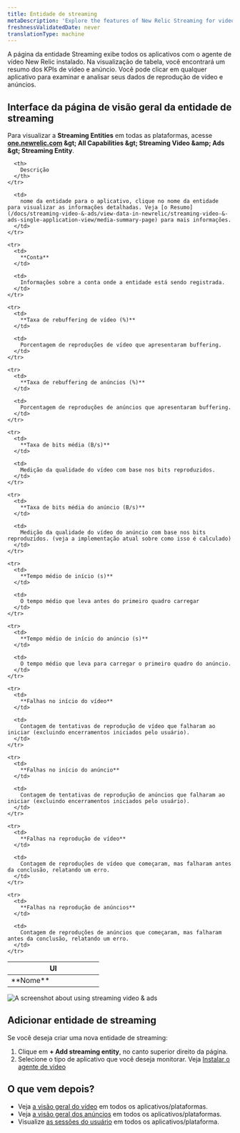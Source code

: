 ```yaml
---
title: Entidade de streaming
metaDescription: 'Explore the features of New Relic Streaming for video and ads, providing detailed insights into active entities.'
freshnessValidatedDate: never
translationType: machine
---
```


A página da entidade Streaming exibe todos os aplicativos com o agente de vídeo New Relic instalado. Na visualização de tabela, você encontrará um resumo dos KPIs de vídeo e anúncio. Você pode clicar em qualquer aplicativo para examinar e analisar seus dados de reprodução de vídeo e anúncios.

## Interface da página de visão geral da entidade de streaming

Para visualizar a **Streaming Entities** em todas as plataformas, acesse <DNT>**[one.newrelic.com](https://one.newrelic.com) &amp;gt; All Capabilities &amp;gt; Streaming Video &amp;amp; Ads &amp;gt; Streaming Entity**</DNT>.

<table>
  <thead>
    <tr>
      <th width="50%">
        UI
      </th>

      <th>
        Descrição
      </th>
    </tr>
  </thead>

  <tbody>
    <tr>
      <td>
        **Nome**
      </td>

      <td>
        nome da entidade para o aplicativo, clique no nome da entidade para visualizar as informações detalhadas. Veja [o Resumo](/docs/streaming-video-&-ads/view-data-in-newrelic/streaming-video-&-ads-single-application-view/media-summary-page) para mais informações.
      </td>
    </tr>

    <tr>
      <td>
        **Conta**
      </td>

      <td>
        Informações sobre a conta onde a entidade está sendo registrada.
      </td>
    </tr>

    <tr>
      <td>
        **Taxa de rebuffering de vídeo (%)**
      </td>

      <td>
        Porcentagem de reproduções de vídeo que apresentaram buffering.
      </td>
    </tr>

    <tr>
      <td>
        **Taxa de rebuffering de anúncios (%)**
      </td>

      <td>
        Porcentagem de reproduções de anúncios que apresentaram buffering.
      </td>
    </tr>

    <tr>
      <td>
        **Taxa de bits média (B/s)**
      </td>

      <td>
        Medição da qualidade do vídeo com base nos bits reproduzidos.
      </td>
    </tr>

    <tr>
      <td>
        **Taxa de bits média do anúncio (B/s)**
      </td>

      <td>
        Medição da qualidade do vídeo do anúncio com base nos bits reproduzidos. (veja a implementação atual sobre como isso é calculado)
      </td>
    </tr>

    <tr>
      <td>
        **Tempo médio de início (s)**
      </td>

      <td>
        O tempo médio que leva antes do primeiro quadro carregar
      </td>
    </tr>

    <tr>
      <td>
        **Tempo médio de início do anúncio (s)**
      </td>

      <td>
        O tempo médio que leva para carregar o primeiro quadro do anúncio.
      </td>
    </tr>

    <tr>
      <td>
        **Falhas no início do vídeo**
      </td>

      <td>
        Contagem de tentativas de reprodução de vídeo que falharam ao iniciar (excluindo encerramentos iniciados pelo usuário).
      </td>
    </tr>

    <tr>
      <td>
        **Falhas no início do anúncio**
      </td>

      <td>
        Contagem de tentativas de reprodução de anúncios que falharam ao iniciar (excluindo encerramentos iniciados pelo usuário).
      </td>
    </tr>

    <tr>
      <td>
        **Falhas na reprodução de vídeo**
      </td>

      <td>
        Contagem de reproduções de vídeo que começaram, mas falharam antes da conclusão, relatando um erro.
      </td>
    </tr>

    <tr>
      <td>
        **Falhas na reprodução de anúncios**
      </td>

      <td>
        Contagem de reproduções de anúncios que começaram, mas falharam antes da conclusão, relatando um erro.
      </td>
    </tr>
  </tbody>
</table>

<img title="Streamng video & ads" alt="A screenshot about using streaming video & ads" src="/images/streaming-entity.webp" />

## Adicionar entidade de streaming

Se você deseja criar uma nova entidade de streaming:

1. Clique em **+ Add streaming entity**, no canto superior direito da página.
2. Selecione o tipo de aplicativo que você deseja monitorar. Veja [Instalar o agente de vídeo](/docs/streaming-video-&-ads/installation/install-the-streaming-video-&-ads-agent/#installation)

## O que vem depois?

* Veja [a visão geral do vídeo](/docs/streaming-video-&-ads/view-data-in-newrelic/streaming-video-&-ads-all-platform-view/video-overview) em todos os aplicativos/plataformas.
* Veja [a visão geral dos anúncios](/docs/streaming-video-&-ads/view-data-in-newrelic/streaming-video-&-ads-all-platform-view/ads-overview) em todos os aplicativos/plataformas.
* Visualize [as sessões do usuário](/docs/streaming-video-&-ads/view-data-in-newrelic/streaming-video-&-ads-all-platform-view/user-sessions/overview) em todos os aplicativos/plataforma.